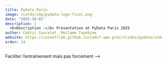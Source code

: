 ```yaml
---
title: PyData Paris
image: /cards/img/pydata-logo-final.png
date: "2025-10-01"
description: |
  <b>Description :</b> Presentation at PyData Paris 2025
author: Cédric Couralet, Meilame Tayebjee
website: https://inseefrlab.github.io/codif-ape-prez/slides/pydata/index.html
order: 14
---
```


<!-- I - Partie Historique / Contexte

Pq librairie 
		- archivage FastText
		- PyTorch ouvre de nouvelles perspectives
		- Réutulisable, transparent, reverser à la communauté, collaboration

II - MLOps pipeline, nouvelle librarie

pq pytorch, pq Lightning
entraînement GPU, inférence CPU 

III - Focus sur la librarie - 

Implém 
Rajout (explicabilité)
Perspective : modèles plus compliqués - mutualiser l'archi
--> Faciliter l'entraînement mais pas forcément -->




